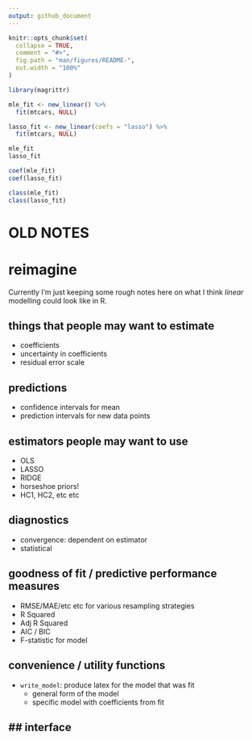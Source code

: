 ```yaml
---
output: github_document
---
```


<!-- README.md is generated from README.Rmd. Please edit that file -->

```r
knitr::opts_chunk$set(
  collapse = TRUE,
  comment = "#>",
  fig.path = "man/figures/README-",
  out.width = "100%"
)
```

```r
library(magrittr)

mle_fit <- new_linear() %>%
  fit(mtcars, NULL)

lasso_fit <- new_linear(coefs = "lasso") %>%
  fit(mtcars, NULL)

mle_fit
lasso_fit

coef(mle_fit)
coef(lasso_fit)

class(mle_fit)
class(lasso_fit)

```




# OLD NOTES

# reimagine

Currently I'm just keeping some rough notes here on what I think *linear* modelling could look like in R.


## things that people may want to estimate

- coefficients
- uncertainty in coefficients
- residual error scale

## predictions

- confidence intervals for mean
- prediction intervals for new data points

## estimators people may want to use

- OLS
- LASSO
- RIDGE
- horseshoe priors!
- HC1, HC2, etc etc

## diagnostics

- convergence: dependent on estimator
- statistical

## goodness of fit / predictive performance measures

- RMSE/MAE/etc etc for various resampling strategies
- R Squared
- Adj R Squared
- AIC / BIC
- F-statistic for model

## convenience / utility functions

- `write_model`: produce latex for the model that was fit
  - general form of the model
  - specific model with coefficients from fit
  
  
  
## interface
- 
